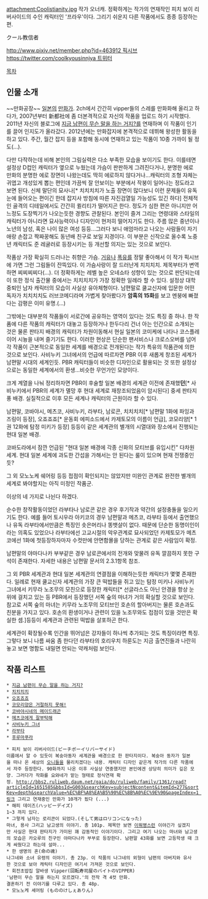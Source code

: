 attachment:Coolistianity.jpg
작가 오너캐. 정확하게는 작가의 연재작인 피치 보이 리버사이드의 수인 캐릭터인 '프라우'이다. 그리기 쉬운지 다른 작품에서도 종종 등장하는 편.

クール教信者

[[http://www.pixiv.net/member.php?id=463912 픽시브]]
[[https://twitter.com/coolkyousinnjya 트위터]]

[[목차]]

== 인물 소개 ==
~~만화공장~~
[[일본]]의 [[만화가]]. 2ch에서 간간히 vipper들의 스레를 만화화해 올리고 하다가, 2007년부터 新都社에 좀 더본격적으로 자신의 작품을 업로드 하기 시작했다. 2011년 자신의 블로그에 [[지금 남편이 무슨 말을 하는 거지?]]를 연재하며 이 작품이 인기를 끌어 인지도가 올라갔다. 2012년에는 만화잡지에 본격적으로 데뷔해 왕성한 활동을 하고 있다. 주간, 월간 잡지 등을 포함해 동시에 연재하고 있는 작품이 10종 가까이 될 정도(…).

다만 다작하는데 비해 본인의 그림실력은 다소 부족한 모습을 보이기도 한다. 이를테면 설정상 D컵인 캐릭터가 옆으로 누웠는데 가슴이 판판하게 그려진다거나, 분명한 에로 만화의 분명한 에로 장면이 나왔는데도 딱히 에로하지 않다거나...캐릭터의 조형 자체는 귀엽고 개성있게 뽑는 편인데 가끔씩 잘 안보이는 부분에서 작붕이 일어나는 정도라고 보면 된다. 신체 말단의 묘사나[* 치치치치가 노출 장면이 많다보니 이런 문제들이 유독 눈에 들어오는 편이긴 한데 잡지사 방침에 따른 자진검열일 가능성도 있긴 하다] 전체적인 골격의 디테일에서도 간간히 퀼리티가 떨어지곤 한다. 정도가 심한 편은 아니지만 어느정도 도장찍기가 나오는듯한 경향도 관찰된다. 본인이 즐겨 그리는 연령대와 스타일의 캐릭터가 아니라면 묘사능력이나 디자인이 현저히 떨어지기도 한다. 주름 많은 중년이나 노년의 남성, 혹은 나이 많은 여성 등등...그러다 보니 애엄마라고 나오는 사람들이 자기 애랑 손잡고 짝짜꿍해도 동년배 친구로 보일 지경이다. 이 부분은 신작으로 올수록 노중년 캐릭터도 준 레귤러로 등장시키는 등 개선할 의지는 있는 것으로 보인다.

작품상 가장 확실히 드러나는 취향은 가슴. [[거유]]나 [[폭유]]를 정말 좋아해서 이 작가 픽시브에 가면 그런 그림들이 잔뜩있다. 이 가슴사랑이 잘 드러난게 치치치치. 제목부터가 변역하면 찌찌찌찌다(…). 더 정확하게는 레벨 높은 오네쇼타 성향이 있는 것으로 판단되는데 이 또한 정식 출간물 중에서는 치치치치가 가장 정확한 일례라 할 수 있다. 설정상 대학 중퇴인 남자 캐릭터의 모습이 사실상 유아체형이다. 남편말로 쿨교신자에 입문한 어떤 독자가 치치치치도 러브코메디라며 가볍게 찾아봤다가 '''암흑의 15화'''를 보고 멘붕에 빠졌다는 감평은 이미 유명.(...)

그밖에는 대부분의 작품들이 서로간에 공유하는 영역이 있다는 것도 특징 중 하나. 한 작품에 다른 작품의 캐릭터가 대놓고 등장하거나 한두다리 건너 아는 인간으로 소개되는 것은 물론 판타지 배경의 캐릭터가 차원이동해서 현실 일본의 코미케에 나타나 코스플레이어 시늉을 내며 즐기기도 한다. 이러한 현상은 단순한 팬서비스나 크로스오버를 넘어 각 작품이 근본적으로 동일한 세계를 배경으로 전개된다는 작가 특유의 작품관에 의한 것으로 보인다. 사비누키 그녀에서의 언급에 따르자면 PBR 이후 새롭게 창조된 세계가 남편말 시대의 세계인듯. PBR 캐릭터들이 비슷한 디자인으로 활용되는 것 또한 설정상으로는 동일한 세계에서의 환생...비슷한 무언가인 모양이다.

크게 계열을 나눠 정리하자면 PBR이 후술할 일본 배경의 세계관 이전에 존재했'''던'''[* 사비누키에서 PBR의 세계가 멸망 후 현대 세계로 재창조되었음이 암시된다] 중세 판타지풍 배경. 실질적으로 이후 모든 세계나 캐릭터의 근원이라 할 수 있다.

남편말, 코바야시, 메츠코, 사비누키, 라부타, 남로콘, 치치치치[* 남편말 1화에 파잉과 즈링이 등장], 오죠죠죠[* 운동회 에피소드에서 카제토모의 이름이 언급], 코모리양[* 1권 12화에 탐정 미키가 등장] 등등이 같은 세계관의 별개의 시열대와 장소에서 진행되는 현대 일본 배경. 

코바도라에서 잠깐 언급된 "현대 일본 배경에 각종 신화의 모티브를 유입시킨" 다차원 세계. 현대 일본 세계에 과도한 간섭을 가해서는 안 된다는 룰이 있으며 현재 전쟁중인듯?

그 외 모노노케 쉐어링 등등 접점이 확인되지는 않았지만 미완인 관계로 완전한 별개의 세계로 봐야할지는 아직 미정인 작품군.

이상의 네 가지로 나뉜다 하겠다.

순수한 창작활동이었던 라부타나 남로콘 같은 경우 후기작과 약간의 설정충돌을 일으키기도 한다. 예를 들어 토시우라 아키코의 경우 남편말과 메츠코, 라부타 등에서 출연했으나 유독 라부타에서만큼은 특징인 솟은머리나 똥뱃살이 없다. 때문에 단순한 동명이인이라는 의혹도 있었으나 라부타에선 고교시절의 악우관계로 묘사되었던 카제토모가 메츠코에선 1화에 첫등장하자마자 수컷만에 안면함몰을 당하는 관계로 같은 사람임이 확정.

남편말의 야마다나카 부부같은 경우 남로콘에서의 전개와 맞물려 유독 깔끔하지 못한 구석이 존재한다. 자세한 내용은 남편말 문서의 2.3.1항목 참조.

그 외 PBR 세계관과 현대 일본 세계관의 연결점을 이해하는듯한 캐릭터가 몇몇 존재한다. 일례로 현재 쿨교신자 세계관의 가장 큰 떡밥들을 쥐고 있는 탐정 미키나 사비누키 그녀에서 키무라 노조무의 모친으로 등장한 캐릭터[* 선글라스도 아닌 안경을 항상 눈 위에 걸치고 있는 등 PBR에서 등장했던 서쪽 숲의 마녀가 거의 확실할 것으로 보인다. 참고로 서쪽 숲의 마녀는 키무라 노조무의 모티브인 호손의 할아버지는 물론 호손과도 친분을 가지고 있다. 호손의 환생이거나 관련이 있을 노조무와도 접점이 있을 것만은 확실한 셈.]등등이 세계관과 관련된 떡밥을 살포하곤 한다.

세계관이 확장될수록 인간을 뛰어넘은 강자들이 하나씩 추가되는 것도 특징이라면 특징. 그렇다 보니 나름 싸움 좀 한다던 라부타의 호리우치 하룬도는 지금 출연진들과 나란히 놓고 보면 명함도 내밀면 안되는 약캐처럼 보인다.

== 작품 리스트 ==
 * [[지금 남편이 무슨 말을 하는 거지?]]
 * [[치치치치]]
 * [[오죠죠죠]] 
 * [[코모리양은 거절하지 못해!]]
 * [[코바야시네의 메이드래곤]]
 * [[메츠코에게 잘부탁해]]
 * [[사비누키 그녀]]
 * [[라부타]]
 * [[후루마푸라]] 

 * 피치 보이 리버사이드(ピーチボーイリバーサイド)
 이름에서 알 수 있듯이 복숭아동자 세계관을 배경으로 한 판타지이다. 복숭아 동자가 일본을 떠나 온 세상의 [[오니]]들을 물리치겠다는 내용. 캐릭터 디자인 같은게 작가의 다른 작품에서 자주 등장한다. 90화까지 나온 이후 사실상 연중했지만 본인에겐 상당히 의미가 깊은 모양. 그러다가 작화를 요와네가 맡는 형태로 정식연재 확정. [[http://bbs2.ruliweb.daum.net/gaia/do/ruliweb/family/1361/read?articleId=1651585&bbsId=G003&searchKey=subjectNcontent&itemId=277&sortKey=depth&searchValue=%EC%BF%A8%EA%B5%90%EC%8B%A0%EC%9E%90&pageIndex=1 링크]] 그리고 연재중인 만화가 10개가 됬다 (...)
 * 해피 데이즈(ハッピーデイズ)
 1~3 까지 있다.
 * 그렇게 남자는 로리콘이 되었다.(そして男はロリコンになった)
 마녀, 용사 그리고 남고생의 이야기. 총 101p. 제목만 보면 [[이뭐병]]스런 이야긴가 싶겠지만 사실은 현대 판타지가 가미된 꽤 감동적인 이야기이다. 그리고 여기 나오는 마녀와 남고생의 모습은 카오루의 친구인 야마다나카 부부로 등장한다. 남편말 43화를 보면 고등학생 때 크게 싸웠다고 하는데 설마...
 * 한 생명의 혼(命の魂)
 나그네와 소녀 유령의 이야기. 총 23p. 이 작품의 나그네의 외형이 남편의 아버지와 유사한 것으로 보아 캐릭터 디자인은 여기서 가져온 것으로 보인다.
 * 회전초밥집 알바생 Vipper(回転寿司屋のバイトのVIPPER)
 '남편이 무슨 말을 하는지 모르겠다.'의 전작 격 4컷 만화.
 결혼하기 전 이야기를 다루고 있다. 총 48p.
 * 모노노케 셰어링 (もののけしぇありん)

